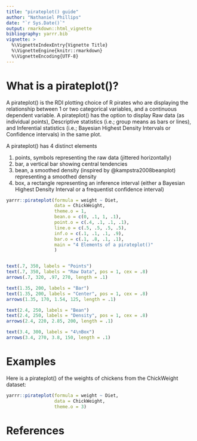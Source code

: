```yaml
---
title: "pirateplot() guide"
author: "Nathaniel Phillips"
date: "`r Sys.Date()`"
output: rmarkdown::html_vignette
bibliography: yarrr.bib
vignette: >
  %\VignetteIndexEntry{Vignette Title}
  %\VignetteEngine{knitr::rmarkdown}
  %\VignetteEncoding{UTF-8}
---
```


# What is a pirateplot()?

A pirateplot() is the RDI plotting choice of R pirates who are displaying the relationship between 1 or two categorical variables, and a continuous dependent variable. A pirateplot() has the option to display Raw data (as individual points), Descriptive statistics (i.e.; group means as bars or lines), and Inferential statistics (i.e.; Bayesian Highest Density Intervals or Confidence intervals) in the same plot.

A pirateplot() has 4 distinct elements

1. points, symbols representing the raw data (jittered horizontally)
2. bar, a vertical bar showing central tendencies
3. bean, a smoothed density (inspired by @kampstra2008beanplot) representing a smoothed density
4. box, a rectangle representing an inference interval (either a Bayesian Highest Density Interval or a frequentist confidence interval)

```r
yarrr::pirateplot(formula = weight ~ Diet,
                  data = ChickWeight,
                  theme.o = 1,
                  bean.o = c(0, .1, 1, .1),
                  point.o = c(.4, .1, .1, .1),
                  line.o = c(.5, .5, .5, .5),
                  inf.o = c(.1, .1, .1, .9),
                  bar.o = c(.1, .8, .1, .1),
                  main = "4 Elements of a pirateplot()"
                  )


text(.7, 350, labels = "Points")
text(.7, 350, labels = "Raw Data", pos = 1, cex = .8)
arrows(.7, 320, .97, 270, length = .1)

text(1.35, 200, labels = "Bar")
text(1.35, 200, labels = "Center", pos = 1, cex = .8)
arrows(1.35, 170, 1.54, 125, length = .1)

text(2.4, 250, labels = "Bean")
text(2.4, 250, labels = "Density", pos = 1, cex = .8)
arrows(2.4, 220, 2.85, 200, length = .1)

text(3.4, 300, labels = "4\nBox")
arrows(3.4, 270, 3.8, 150, length = .1)


```





# Examples

Here is a pirateplot() of the weights of chickens from the ChickWeight dataset:

```r
yarrr::pirateplot(formula = weight ~ Diet,
                  data = ChickWeight,
                  theme.o = 3)
```





# References


